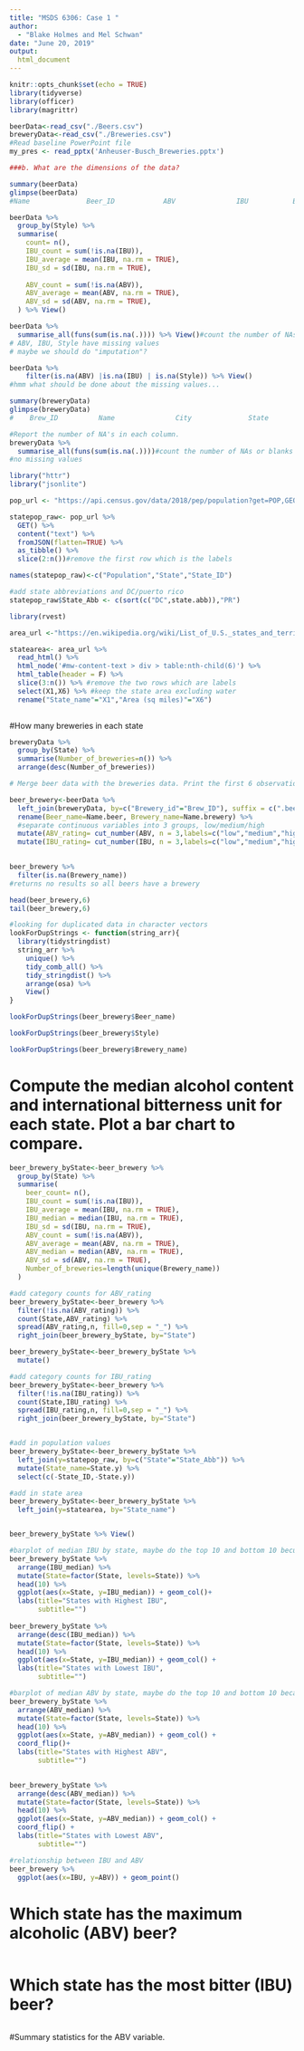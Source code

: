 ```yaml
---
title: "MSDS 6306: Case 1 "
author:
  - "Blake Holmes and Mel Schwan"
date: "June 20, 2019"
output: 
  html_document
---
```

```r
knitr::opts_chunk$set(echo = TRUE)
library(tidyverse)
library(officer)
library(magrittr)
```

```r
beerData<-read_csv("./Beers.csv")
breweryData<-read_csv("./Breweries.csv")
#Read baseline PowerPoint file
my_pres <- read_pptx('Anheuser-Busch_Breweries.pptx') 
```

```r
###b. What are the dimensions of the data?

summary(beerData)
glimpse(beerData)
#Name              Beer_ID            ABV               IBU           Brewery_id       Style               Ounces 

beerData %>%
  group_by(Style) %>%
  summarise(
    count= n(),
    IBU_count = sum(!is.na(IBU)),
    IBU_average = mean(IBU, na.rm = TRUE),
    IBU_sd = sd(IBU, na.rm = TRUE),
    
    ABV_count = sum(!is.na(ABV)),
    ABV_average = mean(ABV, na.rm = TRUE),
    ABV_sd = sd(ABV, na.rm = TRUE),
  ) %>% View()

beerData %>% 
  summarise_all(funs(sum(is.na(.)))) %>% View()#count the number of NAs or blanks 
# ABV, IBU, Style have missing values 
# maybe we should do "imputation"? 

beerData %>% 
    filter(is.na(ABV) |is.na(IBU) | is.na(Style)) %>% View()
#hmm what should be done about the missing values...

summary(breweryData)
glimpse(breweryData)
#    Brew_ID          Name               City              State          

#Report the number of NA's in each column.
breweryData %>% 
  summarise_all(funs(sum(is.na(.))))#count the number of NAs or blanks
#no missing values 
```

```r

library("httr")
library("jsonlite")

pop_url <- "https://api.census.gov/data/2018/pep/population?get=POP,GEONAME&for=state"

statepop_raw<- pop_url %>% 
  GET() %>% 
  content("text") %>%
  fromJSON(flatten=TRUE) %>% 
  as_tibble() %>% 
  slice(2:n())#remove the first row which is the labels 

names(statepop_raw)<-c("Population","State","State_ID")

#add state abbreviations and DC/puerto rico
statepop_raw$State_Abb <- c(sort(c("DC",state.abb)),"PR")

```

```r
library(rvest)

area_url <-"https://en.wikipedia.org/wiki/List_of_U.S._states_and_territories_by_area"

statearea<- area_url %>% 
  read_html() %>% 
  html_node('#mw-content-text > div > table:nth-child(6)') %>% 
  html_table(header = F) %>% 
  slice(3:n()) %>% #remove the two rows which are labels
  select(X1,X6) %>% #keep the state area excluding water
  rename("State_name"="X1","Area (sq miles)"="X6")
  
```

#How many breweries in each state

```r
breweryData %>% 
  group_by(State) %>% 
  summarise(Number_of_breweries=n()) %>% 
  arrange(desc(Number_of_breweries)) 

# Merge beer data with the breweries data. Print the first 6 observations and the last six observations to check the merged file.
```


```r

beer_brewery<-beerData %>%
  left_join(breweryData, by=c("Brewery_id"="Brew_ID"), suffix = c(".beer", ".brewery")) %>% 
  rename(Beer_name=Name.beer, Brewery_name=Name.brewery) %>% 
  #separate continuous variables into 3 groups, low/medium/high
  mutate(ABV_rating= cut_number(ABV, n = 3,labels=c("low","medium","high"))) %>% 
  mutate(IBU_rating= cut_number(IBU, n = 3,labels=c("low","medium","high"))) 
  

beer_brewery %>% 
  filter(is.na(Brewery_name)) 
#returns no results so all beers have a brewery

head(beer_brewery,6)
tail(beer_brewery,6)

```
```r
#looking for duplicated data in character vectors
lookForDupStrings <- function(string_arr){
  library(tidystringdist)
  string_arr %>%
    unique() %>% 
    tidy_comb_all() %>% 
    tidy_stringdist() %>% 
    arrange(osa) %>% 
    View()
}

lookForDupStrings(beer_brewery$Beer_name)

lookForDupStrings(beer_brewery$Style)

lookForDupStrings(beer_brewery$Brewery_name)
```


# Compute the median alcohol content and international bitterness unit for each state. Plot a bar chart to compare.
```r

beer_brewery_byState<-beer_brewery %>%
  group_by(State) %>%
  summarise(
    beer_count= n(),
    IBU_count = sum(!is.na(IBU)),
    IBU_average = mean(IBU, na.rm = TRUE),
    IBU_median = median(IBU, na.rm = TRUE),
    IBU_sd = sd(IBU, na.rm = TRUE),
    ABV_count = sum(!is.na(ABV)),
    ABV_average = mean(ABV, na.rm = TRUE),
    ABV_median = median(ABV, na.rm = TRUE),
    ABV_sd = sd(ABV, na.rm = TRUE),
    Number_of_breweries=length(unique(Brewery_name))
  )

#add category counts for ABV_rating
beer_brewery_byState<-beer_brewery %>%
  filter(!is.na(ABV_rating)) %>% 
  count(State,ABV_rating) %>% 
  spread(ABV_rating,n, fill=0,sep = "_") %>%
  right_join(beer_brewery_byState, by="State")

beer_brewery_byState<-beer_brewery_byState %>%
  mutate()

#add category counts for IBU_rating
beer_brewery_byState<-beer_brewery %>%
  filter(!is.na(IBU_rating)) %>% 
  count(State,IBU_rating) %>% 
  spread(IBU_rating,n, fill=0,sep = "_") %>% 
  right_join(beer_brewery_byState, by="State") 


#add in population values
beer_brewery_byState<-beer_brewery_byState %>% 
  left_join(y=statepop_raw, by=c("State"="State_Abb")) %>% 
  mutate(State_name=State.y) %>% 
  select(c(-State_ID,-State.y)) 

#add in state area
beer_brewery_byState<-beer_brewery_byState %>% 
  left_join(y=statearea, by="State_name") 


beer_brewery_byState %>% View()

#barplot of median IBU by state, maybe do the top 10 and bottom 10 becuase it's crowded
beer_brewery_byState %>%
  arrange(IBU_median) %>% 
  mutate(State=factor(State, levels=State)) %>%
  head(10) %>% 
  ggplot(aes(x=State, y=IBU_median)) + geom_col()+ 
  labs(title="States with Highest IBU", 
       subtitle="")
  
beer_brewery_byState %>%
  arrange(desc(IBU_median)) %>% 
  mutate(State=factor(State, levels=State)) %>%
  head(10) %>% 
  ggplot(aes(x=State, y=IBU_median)) + geom_col() + 
  labs(title="States with Lowest IBU", 
       subtitle="")

#barplot of median ABV by state, maybe do the top 10 and bottom 10 because it's crowded
beer_brewery_byState %>%
  arrange(ABV_median) %>% 
  mutate(State=factor(State, levels=State)) %>%
  head(10) %>% 
  ggplot(aes(x=State, y=ABV_median)) + geom_col() + 
  coord_flip()+ 
  labs(title="States with Highest ABV", 
       subtitle="")

  
beer_brewery_byState %>%
  arrange(desc(ABV_median)) %>% 
  mutate(State=factor(State, levels=State)) %>%
  head(10) %>% 
  ggplot(aes(x=State, y=ABV_median)) + geom_col() + 
  coord_flip() + 
  labs(title="States with Lowest ABV", 
       subtitle="")

#relationship between IBU and ABV
beer_brewery %>% 
  ggplot(aes(x=IBU, y=ABV)) + geom_point()

```


# Which state has the maximum alcoholic (ABV) beer? 

```r


```


# Which state has the most bitter (IBU) beer?

```r

```


#Summary statistics for the ABV variable.

```r

```

